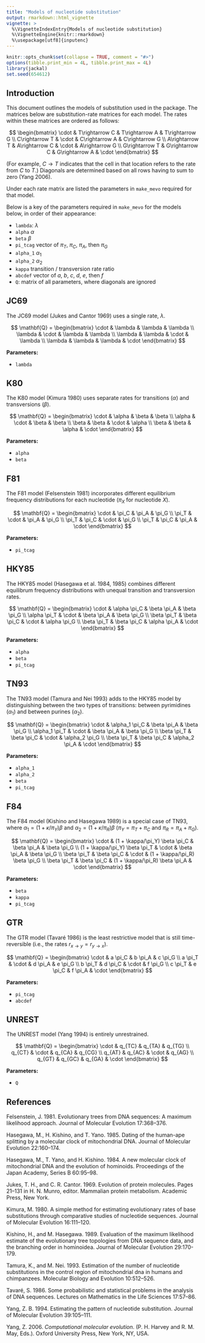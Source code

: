 ```yaml
---
title: "Models of nucleotide substitution"
output: rmarkdown::html_vignette
vignette: >
  %\VignetteIndexEntry{Models of nucleotide substitution}
  %\VignetteEngine{knitr::rmarkdown}
  %\usepackage[utf8]{inputenc}
---
```


```r
knitr::opts_chunk$set(collapse = TRUE, comment = "#>")
options(tibble.print_min = 4L, tibble.print_max = 4L)
library(jackal)
set.seed(654612)
```


## Introduction

This document outlines the models of substitution used in the package.
The matrices below are substitution-rate matrices for each model.
The rates within these matrices are ordered as follows:

$$
\begin{bmatrix}
    \cdot           & T\rightarrow C    & T\rightarrow A    & T\rightarrow G    \\
    C\rightarrow T  & \cdot             & C\rightarrow A    & C\rightarrow G    \\
    A\rightarrow T  & A\rightarrow C    & \cdot             & A\rightarrow G    \\
    G\rightarrow T  & G\rightarrow C    & G\rightarrow A    & \cdot
\end{bmatrix}
$$

(For example, $C \rightarrow T$ indicates that the cell in that location refers to
the rate from $C$ to $T$.)
Diagonals are determined based on all rows having to sum to zero (Yang 2006).

Under each rate matrix are listed the parameters in `make_mevo` required for that model.

Below is a key of the parameters required in `make_mevo` for the models below,
in order of their appearance:

* `lambda`: $\lambda$
* `alpha` $\alpha$
* `beta` $\beta$
* `pi_tcag` vector of $\pi_T$, $\pi_C$, $\pi_A$, then $\pi_G$
* `alpha_1` $\alpha_1$
* `alpha_2` $\alpha_2$
* `kappa` transition / transversion rate ratio
* `abcdef` vector of $a$, $b$, $c$, $d$, $e$, then $f$
* `Q`: matrix of all parameters, where diagonals are ignored





## JC69


The JC69 model (Jukes and Cantor 1969) uses a single rate, $\lambda$.


$$
\mathbf{Q} = 
\begin{bmatrix}
\cdot   & \lambda   & \lambda   & \lambda \\
\lambda & \cdot     & \lambda   & \lambda \\
\lambda & \lambda   & \cdot     & \lambda \\
\lambda & \lambda   & \lambda   & \cdot
\end{bmatrix}
$$


__Parameters\:__

* `lambda`


## K80

The K80 model (Kimura 1980) uses separate rates for transitions ($\alpha$)
and transversions ($\beta$).

$$
\mathbf{Q} = 
\begin{bmatrix}
\cdot   & \alpha    & \beta     & \beta     \\
\alpha  & \cdot     & \beta     & \beta     \\
\beta   & \beta     & \cdot     & \alpha    \\
\beta   & \beta     & \alpha    & \cdot
\end{bmatrix}
$$


__Parameters\:__

* `alpha`
* `beta`


## F81

The F81 model (Felsenstein 1981) incorporates different equilibrium frequency
distributions for each nucleotide ($\pi_X$ for nucleotide $X$).

$$
\mathbf{Q} = 
\begin{bmatrix}
\cdot   & \pi_C & \pi_A & \pi_G \\
\pi_T   & \cdot & \pi_A & \pi_G \\
\pi_T   & \pi_C & \cdot & \pi_G \\
\pi_T   & \pi_C & \pi_A & \cdot
\end{bmatrix}
$$

__Parameters\:__

* `pi_tcag`


## HKY85

The HKY85 model (Hasegawa et al. 1984, 1985) combines different equilibrum frequency
distributions with unequal transition and transversion rates.

$$
\mathbf{Q} = 
\begin{bmatrix}
\cdot           & \alpha \pi_C  & \beta \pi_A   & \beta \pi_G   \\
\alpha \pi_T    & \cdot         & \beta \pi_A   & \beta \pi_G   \\
\beta \pi_T     & \beta \pi_C   & \cdot         & \alpha \pi_G  \\
\beta \pi_T     & \beta \pi_C   & \alpha \pi_A  & \cdot
\end{bmatrix}
$$

__Parameters\:__

* `alpha`
* `beta`
* `pi_tcag`



## TN93

The TN93 model (Tamura and Nei 1993) adds to the HKY85 model by distinguishing
between the two types of transitions:
between pyrimidines ($\alpha_1$) and
between purines ($\alpha_2$).


$$
\mathbf{Q} = 
\begin{bmatrix}
\cdot           & \alpha_1 \pi_C    & \beta \pi_A       & \beta \pi_G \\
\alpha_1 \pi_T  & \cdot             & \beta \pi_A       & \beta \pi_G \\
\beta \pi_T     & \beta \pi_C       & \cdot             & \alpha_2 \pi_G \\
\beta \pi_T     & \beta \pi_C       & \alpha_2 \pi_A    & \cdot
\end{bmatrix}
$$

__Parameters\:__

* `alpha_1`
* `alpha_2`
* `beta`
* `pi_tcag`



## F84

The F84 model (Kishino and Hasegawa 1989) is a special case of TN93, 
where $\alpha_1 = (1 + \kappa/\pi_Y) \beta$ and $\alpha_2 = (1 + \kappa/\pi_R) \beta$
($\pi_Y = \pi_T + \pi_C$ and $\pi_R = \pi_A + \pi_G$).

$$
\mathbf{Q} = 
\begin{bmatrix}
\cdot                               & (1 + \kappa/\pi_Y) \beta \pi_C    &
    \beta \pi_A                     & \beta \pi_G                       \\
(1 + \kappa/\pi_Y) \beta \pi_T      & \cdot                             &
    \beta \pi_A                     & \beta \pi_G                       \\
\beta \pi_T                         & \beta \pi_C                       &
    \cdot                           & (1 + \kappa/\pi_R) \beta \pi_G    \\
\beta \pi_T                         & \beta \pi_C                       &
    (1 + \kappa/\pi_R) \beta \pi_A  & \cdot
\end{bmatrix}
$$


__Parameters\:__

* `beta`
* `kappa`
* `pi_tcag`


## GTR

The GTR model (Tavaré 1986) is the least restrictive model that is still time-reversible
(i.e., the rates $r_{x \rightarrow y} = r_{y \rightarrow x}$).

$$
\mathbf{Q} = 
\begin{bmatrix}
\cdot   & a \pi_C   & b \pi_A   & c \pi_G \\
a \pi_T & \cdot     & d \pi_A   & e \pi_G \\
b \pi_T & d \pi_C   & \cdot     & f \pi_G \\
c \pi_T & e \pi_C   & f \pi_A   & \cdot
\end{bmatrix}
$$

__Parameters\:__

* `pi_tcag`
* `abcdef`


## UNREST

The UNREST model (Yang 1994) is entirely unrestrained.


$$
\mathbf{Q} = 
\begin{bmatrix}
\cdot   & q_{TC}    & q_{TA}    & q_{TG}  \\
q_{CT}  & \cdot     & q_{CA}    & q_{CG}  \\
q_{AT}  & q_{AC}    & \cdot     & q_{AG}  \\
q_{GT}  & q_{GC}    & q_{GA}    & \cdot
\end{bmatrix}
$$


__Parameters\:__

* `Q`




## References

Felsenstein, J. 1981. Evolutionary trees from DNA sequences: A maximum likelihood
approach. Journal of Molecular Evolution 17:368–376.

Hasegawa, M., H. Kishino, and T. Yano. 1985. Dating of the human-ape splitting by a
molecular clock of mitochondrial DNA. Journal of Molecular Evolution 22:160–174.

Hasegawa, M., T. Yano, and H. Kishino. 1984. A new molecular clock of mitochondrial
DNA and the evolution of hominoids. Proceedings of the Japan Academy, Series B
60:95–98.

Jukes, T. H., and C. R. Cantor. 1969. Evolution of protein molecules. Pages 21–131 in H.
N. Munro, editor. Mammalian protein metabolism. Academic Press, New York.

Kimura, M. 1980. A simple method for estimating evolutionary rates of base substitutions
through comparative studies of nucleotide sequences. Journal of Molecular Evolution
16:111–120.

Kishino, H., and M. Hasegawa. 1989.
Evaluation of the maximum likelihood estimate of the evolutionary tree topologies from
DNA sequence data, and the branching order in hominoidea.
Journal of Molecular Evolution 29:170-179.

Tamura, K., and M. Nei. 1993. Estimation of the number of nucleotide substitutions in the
control region of mitochondrial dna in humans and chimpanzees. Molecular Biology and
Evolution 10:512–526.

Tavaré, S. 1986. Some probabilistic and statistical problems in the analysis of DNA
sequences. Lectures on Mathematics in the Life Sciences 17:57–86.

Yang, Z. B. 1994. Estimating the pattern of nucleotide substitution. Journal of
Molecular Evolution 39:105–111.

Yang, Z. 2006. *Computational molecular evolution*. (P. H. Harvey and R. M. May, Eds.).
Oxford University Press, New York, NY, USA.

